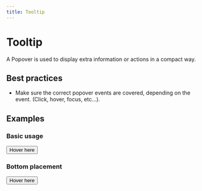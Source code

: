 ```yaml
---
title: Tooltip
---
```



# Tooltip

A Popover is used to display extra information or actions in a compact way.

## Best practices

- Make sure the correct popover events are covered, depending on the event. (Click, hover, focus, etc...).

## Examples

### Basic usage


<Tooltip content="More info here">
  <Button>Hover here</Button>
</Tooltip>


### Bottom placement


<Tooltip placement="bottom" content="This is placed on the bottom">
  <Button>Hover here</Button>
</Tooltip>


<!-- ## API

<Props of={Tooltip} /> -->
